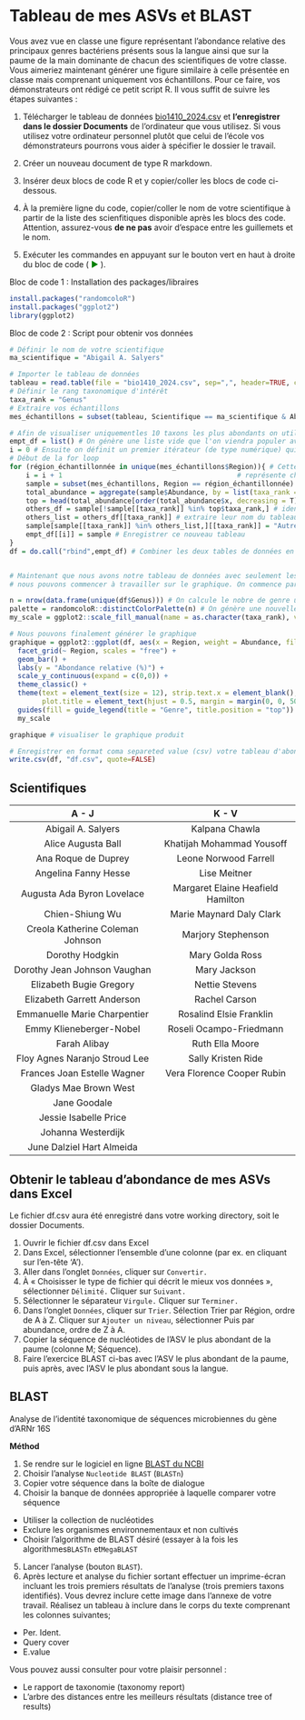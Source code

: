 # Tableau de mes ASVs et BLAST

Vous avez vue en classe une figure représentant l'abondance relative des principaux genres bactériens présents sous la langue ainsi que sur la paume de la main dominante de chacun des scientifiques de votre classe. Vous aimeriez maintenant générer une figure similaire à celle présentée en classe mais comprenant uniquement vos échantillons. Pour ce faire, vos démonstrateurs ont rédigé ce petit script R. Il vous suffit de suivre les étapes suivantes : 

1. Télécharger le tableau de données [bio1410_2024.csv](https://ena01.uqam.ca/pluginfile.php/6291130/mod_folder/content/0/bio1410_2024.csv?forcedownload=1) et **l'enregistrer dans le dossier Documents** de l'ordinateur que vous utilisez. Si vous utilisez votre ordinateur personnel plutôt que celui de l'école vos démonstrateurs pourrons vous aider à spécifier le dossier le travail. 

2. Créer un nouveau document de type R markdown. 

4. Insérer deux blocs de code R et y copier/coller les blocs de code ci-dessous. 

5. À la première ligne du code, copier/coller le nom de votre scientifique à partir de la liste des scienfitiques disponible après les blocs des code. Attention, assurez-vous **de ne pas** avoir d'espace entre les guillemets et le nom. 

6. Exécuter les commandes en appuyant sur le bouton vert en haut à droite du bloc de code (<font color='green'> ▶ </font>). 

Bloc de code 1 : Installation des packages/libraires 
```r
install.packages("randomcoloR")
install.packages("ggplot2")
library(ggplot2)
```

Bloc de code 2 : Script pour obtenir vos données
```r
# Définir le nom de votre scientifique 
ma_scientifique = "Abigail A. Salyers"

# Importer le tableau de données
tableau = read.table(file = "bio1410_2024.csv", sep=",", header=TRUE, check.names=FALSE) 
# Définir le rang taxonomique d'intérêt 
taxa_rank = "Genus"
# Extraire vos échantillons 
mes_échantillons = subset(tableau, Scientifique == ma_scientifique & Abundance > 0)

# Afin de visualiser uniquementles 10 taxons les plus abondants on utilise ce qu'on appelle une *for loop* ou boucle en français 
empt_df = list() # On génère une liste vide que l'on viendra populer avec les résultats de la foor loop
i = 0 # Ensuite on définit un premier itérateur (de type numérique) qui compte le nombre de loop effectué
# Début de la for loop
for (région_échantillonnée in unique(mes_échantillons$Region)){ # Cette séquence est le début de la loop où l'itérateur de gauche (région) 
    i = i + 1                                           # représente chaque item de l'itérateur de droite (mes_échantillons$Région)
    sample = subset(mes_échantillons, Region == région_échantillonnée) # Générer une nouvelle table de données basée sur la variable définit par l'itérateur 
    total_abundance = aggregate(sample$Abundance, by = list(taxa_rank = sample[[taxa_rank]]), FUN = sum) # Additionner ensemble les ASVs du même genres
    top = head(total_abundance[order(total_abundance$x, decreasing = T),], n = 5) # filtrer en order croissant pour identifer les 10 plus abondants
    others_df = sample[!sample[[taxa_rank]] %in% top$taxa_rank,] # identifier les autres genres ne faisant pas partie des 10 plus abonants 
    others_list = others_df[[taxa_rank]] # extraire leur nom du tableau de données dans une liste  
    sample[sample[[taxa_rank]] %in% others_list,][[taxa_rank]] = "Autres" # Renommer leur genre pour Autres
    empt_df[[i]] = sample # Enregistrer ce nouveau tableau 
}
df = do.call("rbind",empt_df) # Combiner les deux tables de données en une seule 


# Maintenant que nous avons notre tableau de données avec seulement les 10 taxons les plus abondants sous la langue et la main
# nous pouvons commencer à travailler sur le graphique. On commence par générer une liste de couleurs associées à chacun des taxons

n = nrow(data.frame(unique(df$Genus))) # On calcule le nobre de genre unique que nous avons 
palette = randomcoloR::distinctColorPalette(n) # On génère une nouvelle palette 
my_scale = ggplot2::scale_fill_manual(name = as.character(taxa_rank), values = palette, na.translate = FALSE, drop = TRUE, limits = force) # On assigne une couleur à chacun de nos genres uniques 

# Nous pouvons finalement générer le graphique 
graphique = ggplot2::ggplot(df, aes(x = Region, weight = Abundance, fill = .data[[taxa_rank]])) +
  facet_grid(~ Region, scales = "free") +
  geom_bar() +
  labs(y = "Abondance relative (%)") +
  scale_y_continuous(expand = c(0,0)) +
  theme_classic() +
  theme(text = element_text(size = 12), strip.text.x = element_blank(), 
        plot.title = element_text(hjust = 0.5, margin = margin(0, 0, 50, 0))) + 
  guides(fill = guide_legend(title = "Genre", title.position = "top")) + 
  my_scale

graphique # visualiser le graphique produit 

# Enregistrer en format coma separeted value (csv) votre tableau d'abondance 
write.csv(df, "df.csv", quote=FALSE)
```

## Scientifiques

    A - J                                                         K - V
------------------                                      -----------------------------
Abigail A. Salyers                                        Kalpana Chawla  
Alice Augusta Ball                                        Khatijah Mohammad Yousoff 
Ana Roque de Duprey                                       Leone Norwood Farrell   
Angelina Fanny Hesse                                      Lise Meitner   
Augusta Ada Byron Lovelace                                Margaret Elaine Heafield  Hamilton  
Chien-Shiung Wu                                           Marie Maynard Daly Clark   
Creola Katherine Coleman Johnson                          Marjory Stephenson    
Dorothy Hodgkin                                           Mary Golda Ross      
Dorothy Jean Johnson Vaughan                              Mary Jackson
Elizabeth Bugie Gregory                                   Nettie Stevens    
Elizabeth Garrett Anderson                                Rachel Carson  
Emmanuelle Marie Charpentier                              Rosalind Elsie Franklin 
Emmy Klieneberger-Nobel                                   Roseli Ocampo-Friedmann 
Farah Alibay                                              Ruth Ella Moore
Floy Agnes Naranjo Stroud Lee                             Sally Kristen Ride                           
Frances Joan Estelle Wagner                               Vera Florence Cooper Rubin
Gladys Mae Brown West              
Jane Goodale                      
Jessie Isabelle Price              
Johanna Westerdijk                 
June Dalziel Hart Almeida     

## Obtenir le tableau d'abondance de mes ASVs dans Excel

Le fichier df.csv aura été enregistré dans votre working directory, soit le dossier Documents.

1.	Ouvrir le fichier df.csv dans Excel
2.	Dans Excel, sélectionner l’ensemble d’une colonne (par ex. en cliquant sur l’en-tête ‘A’).
3.	Aller dans l’onglet `Données`, cliquer sur `Convertir.`
4.	À « Choisisser le type de fichier qui décrit le mieux vos données », sélectionner `Délimité.` Cliquer sur `Suivant.`
5.	Sélectionner le séparateur `Virgule.` Cliquer sur `Terminer.`
6.	Dans l'onglet `Données`, cliquer sur `Trier`. Sélection Trier par Région, ordre de A à Z. Cliquer sur `Ajouter un niveau`, sélectionner Puis par abundance, ordre de Z à A.
7.	Copier la séquence de nucléotides de l’ASV le plus abondant de la paume (colonne M; Séquence). 
8.	Faire l’exercice BLAST ci-bas avec l’ASV le plus abondant de la paume, puis après, avec l’ASV le plus abondant sous la langue.

## BLAST

Analyse de l'identité taxonomique de séquences microbiennes du gène d'ARNr 16S 

**Méthod**

1. Se rendre sur le logiciel en ligne [BLAST du NCBI](https://blast.ncbi.nlm.nih.gov/Blast.cgi)  
2. Choisir l'analyse `Nucleotide BLAST` (`BLASTn`) 
3. Copier votre séquence dans la boîte de dialogue 
4. Choisir la banque de données appropriée à laquelle comparer votre séquence 
  - Utiliser la collection de nucléotides 
  - Exclure les organismes environnementaux et non cultivés
  - Choisir l'algorithme de BLAST désiré (essayer à la fois les algorithmes` BLASTn` et` MegaBLAST`
5. Lancer l'analyse (bouton `BLAST`). 
6. Après lecture et analyse du fichier sortant effectuer un imprime-écran incluant les trois premiers résultats de l’analyse (trois premiers taxons identifiés). Vous devrez inclure cette image dans l’annexe de votre travail. Réalisez un tableau à inclure dans le corps du texte comprenant les colonnes suivantes; 
  - Per. Ident.
  - Query cover
  - E.value
  
Vous pouvez aussi consulter pour votre plaisir personnel : 

- Le rapport de taxonomie (taxonomy report)
- L’arbre des distances entre les meilleurs résultats (distance tree of results) 

